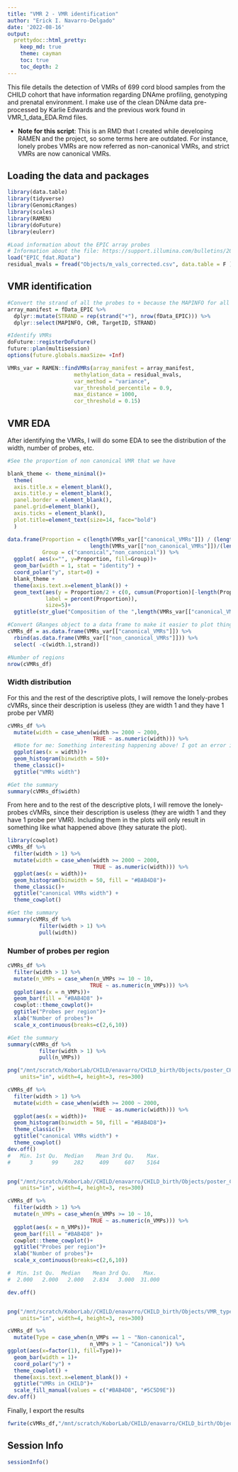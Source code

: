```yaml
---
title: "VMR 2 - VMR identification"
author: "Erick I. Navarro-Delgado"
date: '2022-08-16'
output: 
  prettydoc::html_pretty:
    keep_md: true
    theme: cayman
    toc: true
    toc_depth: 2
---
```


This file details the detection of VMRs of 699 cord blood samples from the CHILD cohort that have information regarding DNAme profiling, genotyping and prenatal environment. I make use of the clean DNAme data pre-processed by Karlie Edwards and the previous work found in VMR_1_data_EDA.Rmd files. 

* **Note for this script**: This is an RMD that I created while developing RAMEN and the project, so some terms here are outdated. For instance, lonely probes VMRs are now referred as non-canonical VMRs, and strict VMRs are now canonical VMRs. 

## Loading the data and packages

```r
library(data.table)
library(tidyverse)
library(GenomicRanges)
library(scales)
library(RAMEN)
library(doFuture)
library(eulerr)

#Load information about the EPIC array probes
# Information about the file: https://support.illumina.com/bulletins/2016/08/infinium-methylationepic-manifest-column-headings.html
load("EPIC_fdat.RData") 
residual_mvals = fread("Objects/m_vals_corrected.csv", data.table = F ) %>% column_to_rownames(var = "V1")

```

##  VMR identification

```r
#Convert the strand of all the probes to + because the MAPINFO for all the probes is provided for the + strand
array_manifest = fData_EPIC %>% 
  dplyr::mutate(STRAND = rep(strand("+"), nrow(fData_EPIC))) %>% 
  dplyr::select(MAPINFO, CHR, TargetID, STRAND)

#Identify VMRs
doFuture::registerDoFuture()
future::plan(multisession)
options(future.globals.maxSize= +Inf)

VMRs_var = RAMEN::findVMRs(array_manifest = array_manifest, 
                     methylation_data = residual_mvals, 
                     var_method = "variance",
                     var_threshold_percentile = 0.9, 
                     max_distance = 1000,
                     cor_threshold = 0.15)
```

## VMR EDA
After identifying the VMRs, I will do some EDA to see the distribution of the width, number of probes, etc. 
```r
#See the proportion of non canonical VMR that we have 

blank_theme <- theme_minimal()+
  theme(
  axis.title.x = element_blank(),
  axis.title.y = element_blank(),
  panel.border = element_blank(),
  panel.grid=element_blank(),
  axis.ticks = element_blank(),
  plot.title=element_text(size=14, face="bold")
  )

data.frame(Proportion = c(length(VMRs_var[["canonical_VMRs"]]) / (length(VMRs_var[["canonical_VMRs"]]) + length(VMRs_var[["non_canonical_VMRs"]])), 
                          length(VMRs_var[["non_canonical_VMRs"]])/(length(VMRs_var[["canonical_VMRs"]]) + length(VMRs_var[["non_canonical_VMRs"]]))),
           Group = c("canonical","non_canonical")) %>% 
  ggplot( aes(x="", y=Proportion, fill=Group))+
  geom_bar(width = 1, stat = "identity") +
  coord_polar("y", start=0) +
  blank_theme +
  theme(axis.text.x=element_blank()) +
  geom_text(aes(y = Proportion/2 + c(0, cumsum(Proportion)[-length(Proportion)]), 
            label = percent(Proportion)),
            size=5)+
  ggtitle(str_glue("Composition of the ",length(VMRs_var[["canonical_VMRs"]]) + length(VMRs_var[["non_canonical_VMRs"]]) , " VMRs_var"))

#Convert GRanges object to a data frame to make it easier to plot things
cVMRs_df = as.data.frame(VMRs_var[["canonical_VMRs"]]) %>% 
  rbind(as.data.frame(VMRs_var[["non_canonical_VMRs"]])) %>% 
  select( -c(width.1,strand))

#Number of regions
nrow(cVMRs_df)

```
### Width distribution
For this and the rest of the descriptive plots, I will remove the lonely-probes cVMRs, since their description is useless (they are width 1 and they have 1 probe per VMR)

```r
cVMRs_df %>% 
  mutate(width = case_when(width >= 2000 ~ 2000,
                           TRUE ~ as.numeric(width))) %>% 
  #Note for me: Something interesting happening above! I got an error if i didnt coerce width to numeric because in the data frame width is integer, not the standard numeric type of R. 
  ggplot(aes(x = width))+
  geom_histogram(binwidth = 50)+
  theme_classic()+
  ggtitle("VMRs width")

#Get the summary
summary(cVMRs_df$width)

```
From here and to the rest of the descriptive plots, I will remove the lonely-probes cVMRs, since their description is useless (they are width 1 and they have 1 probe per VMR). Including them in the plots will only result in something like what happened above (they saturate the plot).

```r
library(cowplot)
cVMRs_df %>% 
  filter(width > 1) %>% 
  mutate(width = case_when(width >= 2000 ~ 2000,
                           TRUE ~ as.numeric(width))) %>% 
  ggplot(aes(x = width))+
  geom_histogram(binwidth = 50, fill = "#BAB4D8")+
  theme_classic()+
  ggtitle("canonical VMRs width") +
  theme_cowplot() 

#Get the summary
summary(cVMRs_df %>% 
          filter(width > 1) %>% 
          pull(width))

```

### Number of probes per region 
```r
cVMRs_df %>% 
  filter(width > 1) %>% 
  mutate(n_VMPs = case_when(n_VMPs >= 10 ~ 10,
                          TRUE ~ as.numeric(n_VMPs))) %>% 
  ggplot(aes(x = n_VMPs))+
  geom_bar(fill = "#BAB4D8" )+
  cowplot::theme_cowplot()+
  ggtitle("Probes per region")+
  xlab("Number of probes")+
  scale_x_continuous(breaks=c(2,6,10))

#Get the summary
summary(cVMRs_df %>% 
          filter(width > 1) %>%
          pull(n_VMPs))
```
```r

png("/mnt/scratch/KoborLab/CHILD/enavarro/CHILD_birth/Objects/poster_CHILD_VMRs_width.png",
    units="in", width=4, height=3, res=300)

cVMRs_df %>% 
  filter(width > 1) %>% 
  mutate(width = case_when(width >= 2000 ~ 2000,
                           TRUE ~ as.numeric(width))) %>% 
  ggplot(aes(x = width))+
  geom_histogram(binwidth = 50, fill = "#BAB4D8")+
  theme_classic()+
  ggtitle("canonical VMRs width") +
  theme_cowplot() 
dev.off()
#   Min. 1st Qu.  Median    Mean 3rd Qu.    Max. 
#      3      99     282     409     607    5164 


png("/mnt/scratch/KoborLab//CHILD/enavarro/CHILD_birth/Objects/poster_CHILD_probes_per_VMR.png",
    units="in", width=4, height=3, res=300)

cVMRs_df %>% 
  filter(width > 1) %>% 
  mutate(n_VMPs = case_when(n_VMPs >= 10 ~ 10,
                          TRUE ~ as.numeric(n_VMPs))) %>% 
  ggplot(aes(x = n_VMPs))+
  geom_bar(fill = "#BAB4D8" )+
  cowplot::theme_cowplot()+
  ggtitle("Probes per region")+
  xlab("Number of probes")+
  scale_x_continuous(breaks=c(2,6,10))

#  Min. 1st Qu.  Median    Mean 3rd Qu.    Max. 
#  2.000   2.000   2.000   2.834   3.000  31.000 

dev.off()


png("/mnt/scratch/KoborLab//CHILD/enavarro/CHILD_birth/Objects/VMR_types_child.png",
    units="in", width=4, height=3, res=300)

cVMRs_df %>% 
  mutate(Type = case_when(n_VMPs == 1 ~ "Non-canonical",
                          n_VMPs > 1 ~ "Canonical")) %>% 
ggplot(aes(x=factor(1), fill=Type))+
  geom_bar(width = 1)+
  coord_polar("y") +
  theme_cowplot() +
  theme(axis.text.x=element_blank()) +
  ggtitle("VMRs in CHILD")+
  scale_fill_manual(values = c("#BAB4D8", "#5C5D9E"))
dev.off()
```

Finally, I export the results

```r
fwrite(cVMRs_df,"/mnt/scratch/KoborLab/CHILD/enavarro/CHILD_birth/Objects/VMRs_CHILD.csv")
```

## Session Info
```r
sessionInfo()
```

